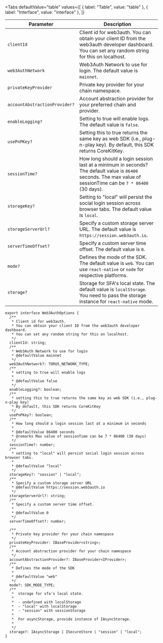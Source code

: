 
<Tabs
  defaultValue="table"
  values={[
    { label: "Table", value: "table" },
    { label: "Interface", value: "interface" },
  ]}
>

<TabItem value="table">

| Parameter                     | Description                                                                                                                                                    |
| ----------------------------- | -------------------------------------------------------------------------------------------------------------------------------------------------------------- |
| `clientId`                    | Client id for web3auth. You can obtain your client ID from the web3auth developer dashboard. You can set any random string for this on localhost.              |
| `web3AuthNetwork`             | Web3Auth Network to use for login. The default value is `mainnet`.                                                                                             |
| `privateKeyProvider`          | Private key provider for your chain namespace.                                                                                                                 |
| `accountAbstractionProvider?` | Account abstraction provider for your preferred chain and provider.                                                                                            |
| `enableLogging?`              | Setting to true will enable logs. The default value is `false`.                                                                                                |
| `usePnPKey?`                  | Setting this to true returns the same key as web SDK (i.e., plug-n-play key). By default, this SDK returns CoreKitKey.                                         |
| `sessionTime?`                | How long should a login session last at a minimum in seconds? The default value is `86400` seconds. The max value of sessionTime can be `7 * 86400` (30 days). |
| `storageKey?`                 | Setting to "local" will persist the social login session across browser tabs. The default value is `local`.                                                    |
| `storageServerUrl?`           | Specify a custom storage server URL. The default value is `https://session.web3auth.io`.                                                                       |
| `serverTimeOffset?`           | Specify a custom server time offset. The default value is `0`.                                                                                                 |
| `mode?`                       | Defines the mode of the SDK. The default value is `web`. You can use `react-native` or `node` for respective platforms.                                        |
| `storage?`                    | Storage for SFA's local state. The default value is `localStorage`. You need to pass the storage instance for `react-native` mode.                             |

</TabItem>

<TabItem value="interface">

```tsx
export interface Web3AuthOptions {
  /**
   * Client id for web3auth.
   * You can obtain your client ID from the web3auth developer dashboard.
   * You can set any random string for this on localhost.
   */
  clientId: string;
  /**
   * Web3Auth Network to use for login
   * @defaultValue mainnet
   */
  web3AuthNetwork?: TORUS_NETWORK_TYPE;
  /**
   * setting to true will enable logs
   *
   * @defaultValue false
   */
  enableLogging?: boolean;
  /**
   * setting this to true returns the same key as web SDK (i.e., plug-n-play key)
   * By default, this SDK returns CoreKitKey
   */
  usePnPKey?: boolean;
  /**
   * How long should a login session last at a minimum in seconds
   *
   * @defaultValue 86400 seconds
   * @remarks Max value of sessionTime can be 7 * 86400 (30 days)
   */
  sessionTime?: number;
  /**
   * setting to "local" will persist social login session across browser tabs.
   *
   * @defaultValue "local"
   */
  storageKey?: "session" | "local";
  /**
   * Specify a custom storage server URL
   * @defaultValue https://session.web3auth.io
   */
  storageServerUrl?: string;
  /**
   * Specify a custom server time offset.
   *
   * @defaultValue 0
   */
  serverTimeOffset?: number;

  /**
   * Private key provider for your chain namespace
   */
  privateKeyProvider: IBaseProvider<string>;
  /**
   * Account abstraction provider for your chain namespace
   */
  accountAbstractionProvider?: IBaseProvider<IProvider>;
  /**
   * Defines the mode of the SDK
   *
   * @defaultValue "web"
   */
  mode?: SDK_MODE_TYPE;
  /**
   *  storage for sfa's local state.
   *
   *  - undefined with localStorage
   *  - "local" with localStorage
   *  - "session" with sessionStorage
   *
   *  For asyncStorage, provide instance of IAsyncStorage.
   *
   */
  storage?: IAsyncStorage | ISecureStore | "session" | "local";
}
```

</TabItem>

</Tabs>

